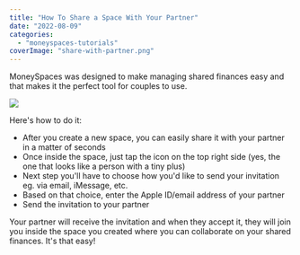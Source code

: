 ```yaml
---
title: "How To Share a Space With Your Partner"
date: "2022-08-09"
categories: 
  - "moneyspaces-tutorials"
coverImage: "share-with-partner.png"
---
```


MoneySpaces was designed to make managing shared finances easy and that makes it the perfect tool for couples to use.

![](images/invite-partner-1024x576.jpg)

Here's how to do it:

- After you create a new space, you can easily share it with your partner in a matter of seconds
- Once inside the space, just tap the icon on the top right side (yes, the one that looks like a person with a tiny plus)
- Next step you'll have to choose how you'd like to send your invitation eg. via email, iMessage, etc.
- Based on that choice, enter the Apple ID/email address of your partner
- Send the invitation to your partner

Your partner will receive the invitation and when they accept it, they will join you inside the space you created where you can collaborate on your shared finances. It's that easy!
